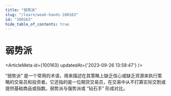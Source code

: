 ```yaml
---
title: "弱势派"
slug: "/learn/weak-hands-100163"
id: "100163"
hide_table_of_contents: true
---
```



# 弱势派

<ArticleMeta id={100163} updatedAt={'2023-09-26 13:58:47'} />
<div className='border-solid border-b border-t-0 my-4 border-[var(--ifm-color-gray-300)]' />

“弱势派” 是一个常用的术语，用来描述在其策略上缺乏信心或缺乏资源来执行策略的交易员和投资者。它还指的是一位期货交易员，在交易中从不打算实际交割或提供基础商品或指数。弱势派与强势派或 “钻石手” 形成对比。
